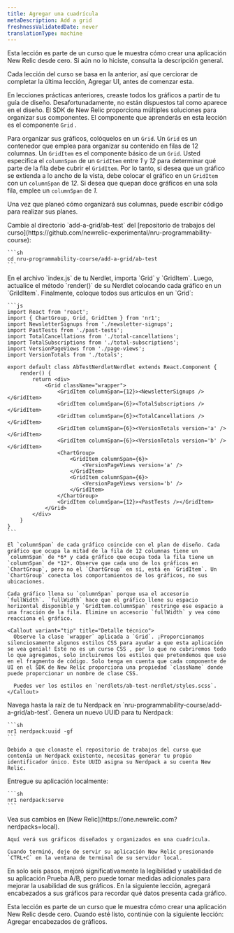 ```yaml
---
title: Agregar una cuadrícula
metaDescription: Add a grid
freshnessValidatedDate: never
translationType: machine
---
```


<Callout variant="tip">
  Esta lección es parte de un curso que le muestra cómo crear una aplicación New Relic desde cero. Si aún no lo hiciste, consulta la descripción general.

  Cada lección del curso se basa en la anterior, así que cerciorar de completar la última lección, Agregar UI, antes de comenzar esta.
</Callout>

En lecciones prácticas anteriores, creaste todos los gráficos a partir de tu guía de diseño. Desafortunadamente, no están dispuestos tal como aparece en el diseño. El SDK de New Relic proporciona múltiples soluciones para organizar sus componentes. El componente que aprenderás en esta lección es el componente `Grid` .

Para organizar sus gráficos, colóquelos en un `Grid`. Un `Grid` es un contenedor que emplea para organizar su contenido en filas de 12 columnas. Un `GridItem` es el componente básico de un `Grid`. Usted especifica el `columnSpan` de un `GridItem` entre *1* y *12* para determinar qué parte de la fila debe cubrir el `GridItem`. Por lo tanto, si desea que un gráfico se extienda a lo ancho de la vista, debe colocar el gráfico en un `GridItem` con un `columnSpan` de *12*. Si desea que quepan doce gráficos en una sola fila, emplee un `columnSpan` de *1*.

Una vez que planeó cómo organizará sus columnas, puede escribir código para realizar sus planes.

<Steps>
  <Step>
    Cambie al directorio `add-a-grid/ab-test` del [repositorio de trabajos del curso](https://github.com/newrelic-experimental/nru-programmability-course):

    ```sh
    cd nru-programmability-course/add-a-grid/ab-test
    ```
  </Step>

  <Step>
    En el archivo `index.js` de tu Nerdlet, importa `Grid` y `GridItem`. Luego, actualice el método `render()` de su Nerdlet colocando cada gráfico en un `GrildItem`. Finalmente, coloque todos sus artículos en un `Grid`:

    ```js
    import React from 'react';
    import { ChartGroup, Grid, GridItem } from 'nr1';
    import NewsletterSignups from './newsletter-signups';
    import PastTests from './past-tests';
    import TotalCancellations from './total-cancellations';
    import TotalSubscriptions from './total-subscriptions';
    import VersionPageViews from './page-views';
    import VersionTotals from './totals';

    export default class AbTestNerdletNerdlet extends React.Component {
        render() {
            return <div>
                <Grid className="wrapper">
                    <GridItem columnSpan={12}><NewsletterSignups /></GridItem>
                    <GridItem columnSpan={6}><TotalSubscriptions /></GridItem>
                    <GridItem columnSpan={6}><TotalCancellations /></GridItem>
                    <GridItem columnSpan={6}><VersionTotals version='a' /></GridItem>
                    <GridItem columnSpan={6}><VersionTotals version='b' /></GridItem>
                    <ChartGroup>
                        <GridItem columnSpan={6}>
                            <VersionPageViews version='a' />
                        </GridItem>
                        <GridItem columnSpan={6}>
                            <VersionPageViews version='b' />
                        </GridItem>
                    </ChartGroup>
                    <GridItem columnSpan={12}><PastTests /></GridItem>
                </Grid>
            </div>
        }
    }
    ```

    El `columnSpan` de cada gráfico coincide con el plan de diseño. Cada gráfico que ocupa la mitad de la fila de 12 columnas tiene un `columnSpan` de *6* y cada gráfico que ocupa toda la fila tiene un `columnSpan` de *12*. Observe que cada uno de los gráficos en `ChartGroup`, pero no el `ChartGroup` en sí, está en `GridItem`. Un `ChartGroup` conecta los comportamientos de los gráficos, no sus ubicaciones.

    Cada gráfico llena su `columnSpan` porque usa el accesorio `fullWidth`. `fullWidth` hace que el gráfico llene su espacio horizontal disponible y `GridItem.columnSpan` restringe ese espacio a una fracción de la fila. Elimine un accesorio `fullWidth` y vea cómo reacciona el gráfico.

    <Callout variant="tip" title="Detalle técnico">
      Observe la clase `wrapper` aplicada a `Grid`. ¡Proporcionamos silenciosamente algunos estilos CSS para ayudar a que esta aplicación se vea genial! Este no es un curso CSS , por lo que no cubriremos todo lo que agregamos, solo incluiremos los estilos que pretendemos que use en el fragmento de código. Solo tenga en cuenta que cada componente de UI en el SDK de New Relic proporciona una propiedad `className` donde puede proporcionar un nombre de clase CSS.

      Puedes ver los estilos en `nerdlets/ab-test-nerdlet/styles.scss`.
    </Callout>
  </Step>

  <Step>
    Navega hasta la raíz de tu Nerdpack en `nru-programmability-course/add-a-grid/ab-test`.
  </Step>

  <Step>
    Genera un nuevo UUID para tu Nerdpack:

    ```sh
    nr1 nerdpack:uuid -gf
    ```

    Debido a que clonaste el repositorio de trabajos del curso que contenía un Nerdpack existente, necesitas generar tu propio identificador único. Este UUID asigna su Nerdpack a su cuenta New Relic.
  </Step>

  <Step>
    Entregue su aplicación localmente:

    ```sh
    nr1 nerdpack:serve
    ```
  </Step>

  <Step>
    Vea sus cambios en [New Relic](https://one.newrelic.com?nerdpacks=local).

    Aquí verá sus gráficos diseñados y organizados en una cuadrícula.

    Cuando terminó, deje de servir su aplicación New Relic presionando `CTRL+C` en la ventana de terminal de su servidor local.
  </Step>
</Steps>

En solo seis pasos, mejoró significativamente la legibilidad y usabilidad de su aplicación Prueba A/B, pero puede tomar medidas adicionales para mejorar la usabilidad de sus gráficos. En la siguiente lección, agregará encabezados a sus gráficos para recordar qué datos presenta cada gráfico.

<Callout variant="course">
  Esta lección es parte de un curso que le muestra cómo crear una aplicación New Relic desde cero. Cuando esté listo, continúe con la siguiente lección: Agregar encabezados de gráficos.
</Callout>